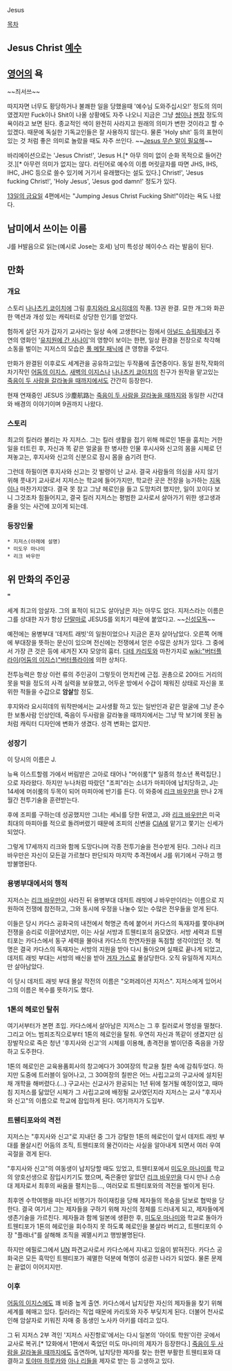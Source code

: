 Jesus

[[목차]]

== Jesus Christ [[예수]] ==

== [[영어]]의 '''욕''' == 
~~즤서쓰~~

따지자면 너무도 황당하거나 불쾌한 일을 당했을때 '예수님 도와주십시오!' 정도의 의미였겠지만 Fuck이나 Shit이 나올 상황에도 자주 나오니 지금은 그냥 [[썅]]이나 [[젠장]] 정도의 욕이라고 보면 된다. 종교적인 색이 완전히 사라지고 원래의 의미가 변한 것이라고 할 수 있겠다. 때문에 독실한 기독교인들은 잘 사용하지 않는다. 물론 'Holy shit' 등의 표현이 있는 것 처럼 좋은 의미로 놀랐을 때도 자주 쓰인다. ~~[[블락비|Jesus 무슨 말이 필요해]]~~

바리에이션으로는 'Jesus Christ!', 'Jesus H.[* 아무 의미 없이 순화 목적으로 들어간 것.][* 아무런 의미가 없지는 않다. 라틴어로 예수의 이름 머릿글자를 따면 JHS, IHS, IHC, JHC 등으로 쓸수 있기에 거기서 유래했다는 설도 있다.]  Christ!', 'Jesus fucking Christ!', 'Holy Jesus', 'Jesus god damn!' 정도가 있다.

[[13일의 금요일]] 4편에서는 "Jumping Jesus Christ Fucking Shit!"이라는 욕도 나왔다.
== 남미에서 쓰이는 이름 ==
J를 H발음으로 읽는(예시로 Jose는 호세) 남미 특성상 헤이수스 라는 발음이 된다.

== 만화 ==
=== 개요 ===
스토리 [[나나츠키 쿄이치]]에 그림 [[후지와라 요시히데]]의 작품. 13권 완결.
묘한 개그와 화끈한 액션과 개성 있는 캐릭터로 상당한 인기를 얻었다. 

험하게 살던 자가 갑자기 교사라는 일상 속에 고생한다는 점에서 [[아널드 슈워제네거]] 주연의 영화인 '[[유치원에 간 사나이]]'의 영향이 보이는 한편, 일상 환경을 전장으로 착각해 소동을 벌이는 지저스의 모습은 [[풀 메탈 패닉]]에 큰 영향을 주었다.   

만화가 완결된 이후로도 세계관을 공유하고있는 두작품에 출연중이다. 동일 원작,작화의 차기작인 [[어둠의 이지스]], [[새벽의 이지스]]나 [[나나츠키 쿄이치]]의 친구가 원작을 맡고있는 [[죽음이 두 사람을 갈라놓을 때까지]]에서도 간간히 등장한다.

현재 연재중인 JESUS 沙塵航路는 [[죽음이 두 사람을 갈라놓을 때까지]]와 동일한 시간대와 배경의 이야기이며 9권까지 나왔다.

=== 스토리 ===
최고의 킬러라 불리는 자 지저스. 그는 킬러 생활을 접기 위해 헤로인 1톤을 훔치는 거한 일을 터트린 후, 자신과 똑 같은 얼굴을 한 병사한 인물 후시사와 신고의 몸을 시체로 던져놓고는, 후지사와 신고의 신분으로 잠시 몸을 숨기려 한다. 

그런데 하필이면 후지사와 신고는 갓 발령이 난 교사. 결국 사람들의 의심을 사지 않기 위해 풋내기 교사로서 지저스는 학교에 들어가지만, 학교란 곳은 전장을 능가하는 [[지옥]]이나 마찬가지였다. 결국 못 참고 그냥 헤로인을 들고 도망치려 했지만, 일이 꼬이다 보니 그것조차 힘들어지고, 결국 킬러 지저스는 평범한 교사로서 살아가기 위한 생고생과 줄을 잇는 사건에 꼬이게 되는데. 

=== 등장인물 ===
 * 지저스(아래에 설명)
 * 미도우 마나미
 * 리크 바우만

== 위 만화의 주인공 ==
'''{{{+2 "JESUS! }}}"'''

'''{{{+2 "그렇다, 내 이름은 JESUS. 지옥에 떨어져도 잊지마라!" }}}'''


세계 최고의 암살자. 그의 표적이 되고도 살아남은 자는 아무도 없다. 지저스라는 이름은 그를 상대한 자가 항상 [[단말마]]로 JESUS를 외치기 때문에 붙었다고. ~~[[신성모독]]~~

예전에는 용병부대 '데저트 래빗'의 일원이었으나 지금은 혼자 살아남았다. 오른쪽 어깨에 부대장을 뜻하는 문신이 있으며 전신에는 전쟁에서 얻은 수많은 상처가 있다. 그 중에서 가장 큰 것은 등에 새겨진 X자 모양의 흉터. [[다테 카리토]]와 마찬가지로 [[wiki:"버터플라이(어둠의 이지스)"버터플라이]]에 의한 상처다.

전투능력은 항상 이런 류의 주인공이 그렇듯이 먼치킨에 근접. 권총으로 20야드 거리의 못을 박을 정도의 사격 실력을 보유했고, 어두운 방에서 수갑이 채워진 상태로 자신을 포위한 적들을 수갑으로 '''암살'''할 정도.

후지와라 요시히데의 워작판에서는 교사생활 하고 있는 일반인과 같은 얼굴에 그냥 준수한 보통사람 인상인데, 죽음이 두사람을 갈라놓을 때까지에서는 그냥 딱 보기에 못된 놈처럼 캐릭터 디자인에 변화가 생겼다. 성격 변화는 없지만.

=== 성장기 ===
이 당시의 이름은 J.

뉴욕 이스트할렘 가에서 버림받은 고아로 태어나 "머쉬룸"[* 일종의 청소년 폭력집단.]으로 자라왔다. 하지만 누나처럼 따랐던 "조피"라는 소녀가 마피아에 납치당하고, J는 14세에 머쉬룸의 두목이 되어 마피아에 반기를 든다. 이 와중에 [[리크 바우만]]을 만나 2개월간 전투기술을 훈련받는다.

후에 조피를 구하는데 성공했지만 그녀는 세뇌를 당한 뒤였고, J와 [[리크 바우만]]은 미국 최대의 마피아를 적으로 돌려버렸기 때문에 조피의 신변을 [[CIA]]에 맡기고 쫓기는 신세가 되었다.

그렇게 17세까지 리크와 함께 도망다니며 각종 전투기술을 전수받게 된다.
그러나 리크 바우만은 자신이 모든걸 가르쳤다 판단되자 마지막 추격전에서 J를 위기에서 구하고 행방불명된다.

=== 용병부대에서의 행적 ===
지저스는 [[리크 바우만]]이 사라진 뒤 용병부대 데저트 래빗에 J 바우만이라는 이름으로 지원하여 전쟁에 참전하고, 그와 동시에 우정을 나눌수 있는 수많은 전우들을 얻게 된다.

이들은 당시 카다스 공화국의 내전에서 혁명군 측에 붙어서 카다스의 독재자를 쫓아내며 전쟁을 승리로 이끌어냈지만, 이는 사실 서방과 트웬티포의 음모였다. 서방 세력과 트웬티포는 카다스에서 동구 세력을 몰아내 카다스의 천연자원을 독점할 생각이었던 것. 혁명은 결국 카다스의 독재자는 서방의 지원을 받아 다시 돌아오며 실패로 끝나게 되었고, 데저트 래빗 부대는 서방의 배신을 받아 [[겨자 가스]]로 몰살당한다. 오직 유일하게 지저스만 살아남았다.

이 당시 데저트 래빗 부대 몰살 작전의 이름은 "오퍼레이션 지저스".
지저스에게 있어서 그의 이름은 복수를 뜻하기도 했다.

=== 1톤의 헤로인 탈취 ===
여기서부터가 본편 초입. 카다스에서 살아남은 지저스는 그 후 킬러로서 명성을 떨쳤다.
그리고 어느 범죄조직으로부터 1톤의 헤로인을 탈취. 우연히 자신과 똑같이 생겼지만 심장발작으로 죽은 청년 '후지사와 신고'의 시체를 이용해, 총격전을 벌이던중 죽음을 가장하고 도주한다.

1톤의 헤로인은 교육용품회사의 창고에다가 30여장의 학교용 칠판 속에 감춰두었다. 하지만 도중에 트러블이 일어나고, 그 30여장의 칠판은 어느 사립고교의 구교사에 설치된채 개학을 해버렸다.(…)
구교사는 신교사가 완공되는 1년 뒤에 철거될 예정이었고, 때마침 지저스를 닮았던 시체가 그 사립고교에 배정될 교사였던지라 지저스는 교사 "후지사와 신고"의 이름으로 학교에 잠입하게 된다. 여기까지가 도입부.

=== 트웬티포와의 격전 ===
지저스는 "후지사와 신고"로 지내던 중 그가 강탈한 1톤의 헤로인이 앞서 데저트 래빗 부대를 몰살시킨 어둠의 조직, 트웬티포의 물건이라는 사실을 알아내게 되면서 여러 우여곡절을 겪게 된다.

"후지사와 신고"의 여동생이 납치당할 때도 있었고, 트웬티포에서 [[미도우 마나미]]를 학교의 양호선생으로 잠입시키기도 했으며, 죽은줄만 알았던 [[리크 바우만]]을 다시 만나 스승 대 제자로서 최후의 싸움을 펼치는등…, 여러모로 트웬티포와의 격전을 벌이게 된다.

최후엔 수학여행을 떠나던 비행기가 하이재킹을 당해 제자들의 목숨을 담보로 협박을 당한다. 결국 여기서 그는 제자들을 구하기 위해 자신의 정체를 드러내게 되고, 제자들에게 생존기술을 가르친다.
제자들과 함께 일본에 생환한 후, [[미도우 마나미]]와 학교로 돌아가 트웬티포가 1톤의 헤로인을 회수하지 못 하도록 헤로인을 불살라 버리고, 트웬티포의 수장 "플래너"를 살해해 조직을 궤멸시키고 행방불명된다.

하지만 에필로그에서 [[UN]] 파견교사로서 카다스에서 지내고 있음이 밝혀진다. 카다스 공화국은 모든 흑막인 트웬티포가 궤멸한 덕분에 혁명이 성공한 나라가 되었다. 물론 문제는 끝없이 이어지지만. 

=== 이후 ===
[[어둠의 이지스]]에도 꽤 비중 높게 출연. 카다스에서 납치당한 자신의 제자들을 찾기 위해 세계를 헤매고 있다. 킬러라는 직업 때문에 카리토와 자주 부딪치게 된다. 더불어 천사로 인해 암살자로 키워진 자매 중 동생인 노사카 아키를 데리고 있다. 

그 뒤 지저스 2부 격인 '지저스 사진항로'에서는 다시 일본의 '아이토 학원'이란 곳에서 교사로 복귀.[* 12화에서 1편에서 죽었던 미도 마나미의 제자가 등장한다.] [[죽음이 두 사람을 갈라놓을 때까지]]에도 출연하며, 납치당한 제자를 찾는 한편 부활한 트웬티포와 대결하고 [[토야마 하루카]]와 [[아나 리들]]을 제자로 받는 등 고생하고 있다. 
